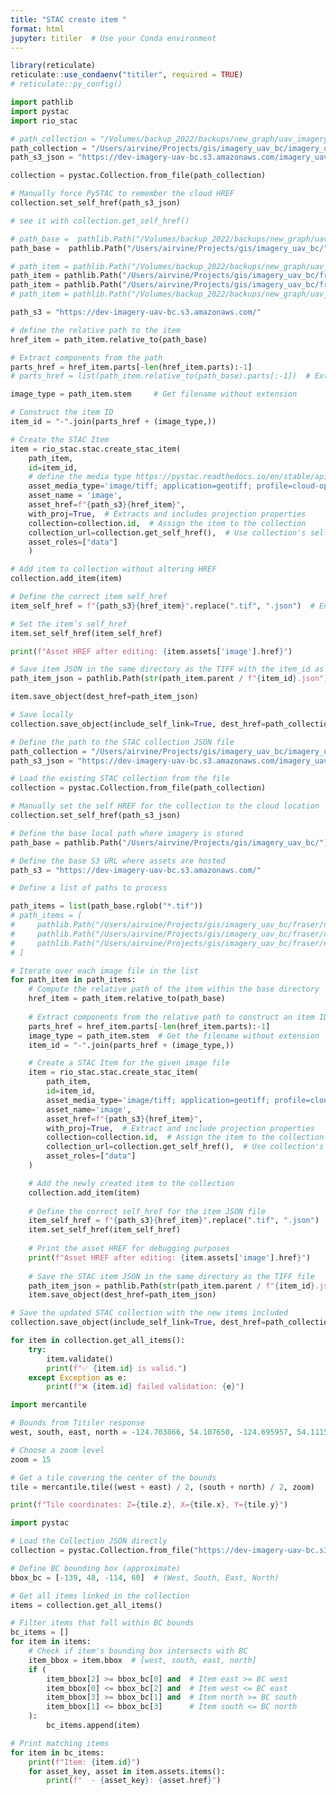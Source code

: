 ```yaml
---
title: "STAC create item "
format: html
jupyter: titiler  # Use your Conda environment
---
```


```r
library(reticulate)
reticulate::use_condaenv("titiler", required = TRUE)
# reticulate::py_config()

```


```python
import pathlib
import pystac
import rio_stac
```


```python
# path_collection = "/Volumes/backup_2022/backups/new_graph/uav_imagery/imagery_uav_bc/imagery_uav_bc.json"
path_collection = "/Users/airvine/Projects/gis/imagery_uav_bc/imagery_uav_bc.json"
path_s3_json = "https://dev-imagery-uav-bc.s3.amazonaws.com/imagery_uav_bc.json"

collection = pystac.Collection.from_file(path_collection)

# Manually force PySTAC to remember the cloud HREF
collection.set_self_href(path_s3_json)

# see it with collection.get_self_href()

# path_base =  pathlib.Path("/Volumes/backup_2022/backups/new_graph/uav_imagery/imagery_uav_bc/")
path_base =  pathlib.Path("/Users/airvine/Projects/gis/imagery_uav_bc/")

# path_item = pathlib.Path("/Volumes/backup_2022/backups/new_graph/uav_imagery/imagery_uav_bc/fraser/nechacko/2024/199171_burnt_cabin_gala/odm_orthophoto/odm_orthophoto.tif")
path_item = pathlib.Path("/Users/airvine/Projects/gis/imagery_uav_bc/fraser/nechacko/2024/199171_burnt_cabin_gala/odm_orthophoto/odm_orthophoto.tif")
path_item = pathlib.Path("/Users/airvine/Projects/gis/imagery_uav_bc/fraser/nechacko/2024/199171_burnt_cabin_gala/odm_dem/dtm.tif")
# path_item = pathlib.Path("/Volumes/backup_2022/backups/new_graph/uav_imagery/imagery_uav_bc/fraser/nechacko/2024/199171_burnt_cabin_gala/odm_dem/dsm.tif")

path_s3 = "https://dev-imagery-uav-bc.s3.amazonaws.com/"

# define the relative path to the item
href_item = path_item.relative_to(path_base)

# Extract components from the path
parts_href = href_item.parts[-len(href_item.parts):-1]
# parts_href = list(path_item.relative_to(path_base).parts[:-1])  # Extract parts of the path

image_type = path_item.stem     # Get filename without extension

# Construct the item ID
item_id = "-".join(parts_href + (image_type,))

# Create the STAC Item
item = rio_stac.stac.create_stac_item(
    path_item, 
    id=item_id,
    # define the media type https://pystac.readthedocs.io/en/stable/api/media_type.html
    asset_media_type='image/tiff; application=geotiff; profile=cloud-optimized',
    asset_name = 'image',
    asset_href=f"{path_s3}{href_item}",
    with_proj=True,  # Extracts and includes projection properties
    collection=collection.id,  # Assign the item to the collection
    collection_url=collection.get_self_href(),  # Use collection's self href
    asset_roles=["data"]
    )

# Add item to collection without altering HREF
collection.add_item(item)

# Define the correct item self_href
item_self_href = f"{path_s3}{href_item}".replace(".tif", ".json")  # Ensure it's a .json path

# Set the item’s self_href
item.set_self_href(item_self_href)

print(f"Asset HREF after editing: {item.assets['image'].href}")

# Save item JSON in the same directory as the TIFF with the item_id as the json name
path_item_json = pathlib.Path(str(path_item.parent / f"{item_id}.json"))

item.save_object(dest_href=path_item_json)

# Save locally
collection.save_object(include_self_link=True, dest_href=path_collection)

```


```python
# Define the path to the STAC collection JSON file
path_collection = "/Users/airvine/Projects/gis/imagery_uav_bc/imagery_uav_bc.json"
path_s3_json = "https://dev-imagery-uav-bc.s3.amazonaws.com/imagery_uav_bc.json"

# Load the existing STAC collection from the file
collection = pystac.Collection.from_file(path_collection)

# Manually set the self HREF for the collection to the cloud location
collection.set_self_href(path_s3_json)

# Define the base local path where imagery is stored
path_base = pathlib.Path("/Users/airvine/Projects/gis/imagery_uav_bc/")

# Define the base S3 URL where assets are hosted
path_s3 = "https://dev-imagery-uav-bc.s3.amazonaws.com/"

# Define a list of paths to process

path_items = list(path_base.rglob("*.tif"))
# path_items = [
#     pathlib.Path("/Users/airvine/Projects/gis/imagery_uav_bc/fraser/nechacko/2024/199171_burnt_cabin_gala/odm_orthophoto/odm_orthophoto.tif"),
#     pathlib.Path("/Users/airvine/Projects/gis/imagery_uav_bc/fraser/nechacko/2024/199171_burnt_cabin_gala/odm_dem/dtm.tif"),
#     pathlib.Path("/Users/airvine/Projects/gis/imagery_uav_bc/fraser/nechacko/2024/199171_burnt_cabin_gala/odm_dem/dsm.tif")
# ]

# Iterate over each image file in the list
for path_item in path_items:
    # Compute the relative path of the item within the base directory
    href_item = path_item.relative_to(path_base)
    
    # Extract components from the relative path to construct an item ID
    parts_href = href_item.parts[-len(href_item.parts):-1]
    image_type = path_item.stem  # Get the filename without extension
    item_id = "-".join(parts_href + (image_type,))

    # Create a STAC Item for the given image file
    item = rio_stac.stac.create_stac_item(
        path_item, 
        id=item_id,
        asset_media_type='image/tiff; application=geotiff; profile=cloud-optimized',
        asset_name='image',
        asset_href=f"{path_s3}{href_item}",
        with_proj=True,  # Extract and include projection properties
        collection=collection.id,  # Assign the item to the collection
        collection_url=collection.get_self_href(),  # Use collection's self href
        asset_roles=["data"]
    )

    # Add the newly created item to the collection
    collection.add_item(item)
    
    # Define the correct self_href for the item JSON file
    item_self_href = f"{path_s3}{href_item}".replace(".tif", ".json")
    item.set_self_href(item_self_href)
    
    # Print the asset HREF for debugging purposes
    print(f"Asset HREF after editing: {item.assets['image'].href}")
    
    # Save the STAC item JSON in the same directory as the TIFF file
    path_item_json = pathlib.Path(str(path_item.parent / f"{item_id}.json"))
    item.save_object(dest_href=path_item_json)

# Save the updated STAC collection with the new items included
collection.save_object(include_self_link=True, dest_href=path_collection)

```


```python


for item in collection.get_all_items():
    try:
        item.validate()
        print(f"✅ {item.id} is valid.")
    except Exception as e:
        print(f"❌ {item.id} failed validation: {e}")

```


```python
import mercantile

# Bounds from Titiler response
west, south, east, north = -124.703866, 54.107650, -124.695957, 54.111509

# Choose a zoom level
zoom = 15

# Get a tile covering the center of the bounds
tile = mercantile.tile((west + east) / 2, (south + north) / 2, zoom)

print(f"Tile coordinates: Z={tile.z}, X={tile.x}, Y={tile.y}")
```

```python
import pystac

# Load the Collection JSON directly
collection = pystac.Collection.from_file("https://dev-imagery-uav-bc.s3.amazonaws.com/imagery_uav_bc.json")

# Define BC bounding box (approximate)
bbox_bc = [-139, 48, -114, 60]  # (West, South, East, North)

# Get all items linked in the collection
items = collection.get_all_items()

# Filter items that fall within BC bounds
bc_items = []
for item in items:
    # Check if item's bounding box intersects with BC
    item_bbox = item.bbox  # [west, south, east, north]
    if (
        item_bbox[2] >= bbox_bc[0] and  # Item east >= BC west
        item_bbox[0] <= bbox_bc[2] and  # Item west <= BC east
        item_bbox[3] >= bbox_bc[1] and  # Item north >= BC south
        item_bbox[1] <= bbox_bc[3]      # Item south <= BC north
    ):
        bc_items.append(item)

# Print matching items
for item in bc_items:
    print(f"Item: {item.id}")
    for asset_key, asset in item.assets.items():
        print(f"  - {asset_key}: {asset.href}")


```

